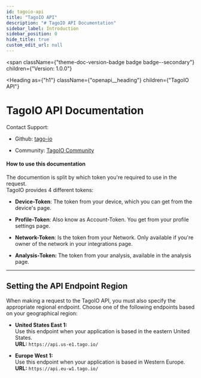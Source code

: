```yaml
---
id: tagoio-api
title: "TagoIO API"
description: "# TagoIO API Documentation"
sidebar_label: Introduction
sidebar_position: 0
hide_title: true
custom_edit_url: null
---
```



<span
  className={"theme-doc-version-badge badge badge--secondary"}
  children={"Version: 1.0.0"}
>
</span>

<Heading
  as={"h1"}
  className={"openapi__heading"}
  children={"TagoIO API"}
>
</Heading>



# TagoIO API Documentation

Contact Support:

- Github: [tago-io](https://github.com/tago-io)
    
- Community: [TagoIO Community](https://community.tago.io)
    

#### **How to use this documentation**

The documention is split by which token you're required to use in the request.  
TagoIO provides 4 different tokens:

- **Device-Token**: The token from your device, which you can get from the device's page.
    
- **Profile-Token**: Also know as Account-Token. You get from your profile settings page.
    
- **Network-Token**: Is the token from your Network. Only available if you're owner of the network in your integrations page.
    
- **Analysis-Token:** The token from your analysis, available in the analysis page.
    

---

## Setting the API Endpoint Region

When making a request to the TagoIO API, you must also specify the appropriate regional endpoint. Choose one of the following endpoints based on your geographical region:

- **United States East 1:**  
    Use this endpoint when your application is based in the eastern United States.  
    **URL:** `https://api.us-e1.tago.io/`
    
- **Europe West 1:**  
    Use this endpoint when your application is based in Western Europe.  
    **URL:** `https://api.eu-w1.tago.io/`


      